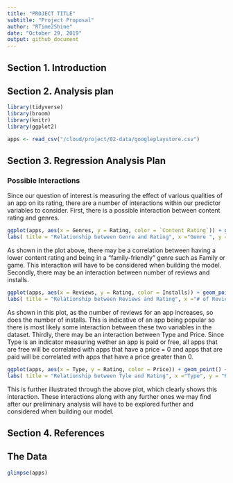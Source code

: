 ```yaml
---
title: "PROJECT TITLE"
subtitle: "Project Proposal"
author: "RTime2Shine"
date: "October 29, 2019"
output: github_document
---
```


## Section 1. Introduction

## Section 2. Analysis plan


```r
library(tidyverse)
library(broom)
library(knitr) 
library(ggplot2)
```
```r
apps <- read_csv("/cloud/project/02-data/googleplaystore.csv")
```

## Section 3. Regression Analysis Plan

### Possible Interactions
Since our question of interest is measuring the effect of various qualities of an app on its rating, there are a number of interactions within our predictor variables to consider. First, there is a possible interaction between content rating and genres. 

```r
ggplot(apps, aes(x = Genres, y = Rating, color = `Content Rating`)) + geom_point() +
labs( title = "Relationship between Genre and Rating", x ="Genre ", y = "Rating out of 5")
```

As shown in the plot above, there may be a correlation between having a lower content rating and being in a “family-friendly” genre such as Family or game. This interaction will have to be considered when building the model. Secondly, there may be an interaction between number of reviews and installs. 

```r
ggplot(apps, aes(x = Reviews, y = Rating, color = Installs)) + geom_point() +
labs( title = "Relationship between Reviews and Rating", x ="# of Reviews ", y = "Rating out of 5")
```

As shown in this plot, as the number of reviews for an app increases, so does the number of installs. This is indicative of an app being popular so there is most likely some interaction between these two variables in the dataset. Thirdly, there may be an interaction between Type and Price. Since Type is an indicator measuring wether an app is paid or free, all apps that are free will be correlated with apps that have a price = 0 and apps that are paid will be correlated with apps that have a price greater than 0. 

```r
ggplot(apps, aes(x = Type, y = Rating, color = Price)) + geom_point() +
labs( title = "Relationship between Tyle and Rating", x ="Type", y = "Rating out of 5")
```

This is further illustrated through the above plot, which clearly shows this interaction. These interactions along with any further ones we may find after our preliminary analysis will have to be explored further and considered when building our model. 

## Section 4. References

## The Data
```r
glimpse(apps)
```
